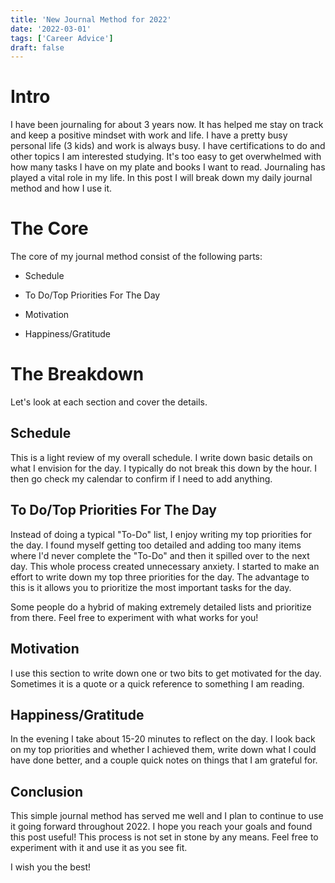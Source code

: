 ```yaml
---
title: 'New Journal Method for 2022'
date: '2022-03-01'
tags: ['Career Advice']
draft: false
---
```

# Intro

I have been journaling for about 3 years now. It has helped me stay on track and keep a positive mindset with work and life. I have a pretty busy personal life (3 kids) and work is always busy. I have certifications to do and other topics I am interested studying. It's too easy to get overwhelmed with how many tasks I have on my plate and books I want to read. Journaling has played a vital role in my life. In this post I will break down my daily journal method and how I use it. 


# The Core

The core of my journal method consist of the following parts:

- Schedule

- To Do/Top Priorities For The Day

- Motivation 

- Happiness/Gratitude 

# The Breakdown

Let's look at each section and cover the details. 

## Schedule

This is a light review of my overall schedule. I write down basic details on what I envision for the day. I typically do not break this down by the hour. I then go check my calendar to confirm if I need to add anything.

## To Do/Top Priorities For The Day

Instead of doing a typical "To-Do" list, I enjoy writing my top priorities for the day. I found myself getting too detailed and adding too many items where I'd never complete the "To-Do" and then it spilled over to the next day. This whole process created unnecessary anxiety. I started to make an effort to write down my top three priorities for the day. The advantage to this is it allows you to prioritize the most important tasks for the day. 

Some people do a hybrid of making extremely detailed lists and prioritize from there. Feel free to experiment with what works for you! 

## Motivation

I use this section to write down one or two bits to get motivated for the day. Sometimes it is a quote or a quick reference to something I am reading. 

## Happiness/Gratitude

In the evening I take about 15-20 minutes to reflect on the day. I look back on my top priorities and whether I achieved them, write down what I could have done better, and a couple quick notes on things that I am grateful for. 

## Conclusion

This simple journal method has served me well and I plan to continue to use it going forward throughout 2022. I hope you reach your goals and found this post useful! This process is not set in stone by any means. Feel free to experiment with it and use it as you see fit. 

I wish you the best!







